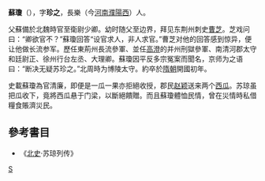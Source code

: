 '''蘇瓊'''（{{bd|約[[北魏|北魏]]末年||581年||}}），字'''珍之'''，長樂（今[[河南|河南]][[濮陽西|濮陽西]]）人。

父蘇備於北魏時官至衛尉少卿。幼时随父至边界，拜见东荆州刺史[[曹芝|曹芝]]。芝戏问曰：“卿欲官不？”蘇瓊回答“设官求人，非人求官。”曹芝对他的回答感到惊异，便让他做长流参军。歷任東荊州長流參軍、並任[[高澄|高澄]]的并州刑獄參軍、南清河郡太守和廷尉正、徐州行台左丞、大理卿。蘇瓊因平反多宗冤案而聞名，京师为之语曰：“断决无疑苏珍之。”北周時为博陵太守。約卒於[[隋朝|隋朝]]開國初年。

史載蘇瓊為官清廉，即便是一瓜一果亦拒絕收授，郡民[[赵颖|赵颖]]送来两个[[西瓜|西瓜]]。苏琼虽把瓜收下，竟將西瓜悬于门梁，以斷絕饋贈。而且蘇瓊體恤民情，曾在災情時私借糧食賬濟災民。

==參考書目==
*《[[北史|北史]]·苏琼列传》
[[Category:南北朝政治人物|S]]